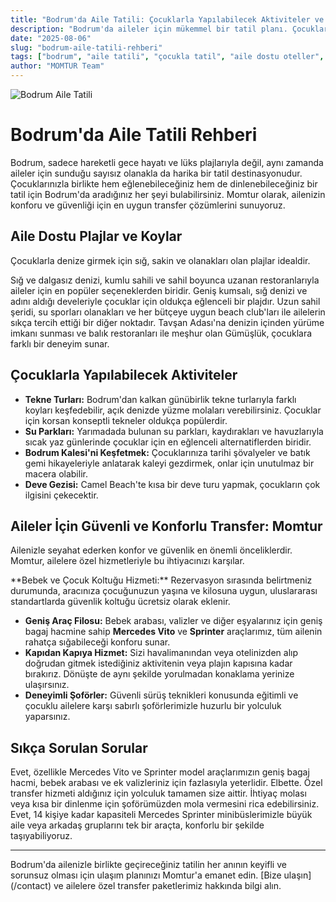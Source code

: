```yaml
---
title: "Bodrum'da Aile Tatili: Çocuklarla Yapılabilecek Aktiviteler ve Aile Dostu Oteller"
description: "Bodrum'da aileler için mükemmel bir tatil planı. Çocuklarla yapılabilecek en iyi aktiviteler, aile dostu plajlar, oteller ve güvenli transfer seçenekleri."
date: "2025-08-06"
slug: "bodrum-aile-tatili-rehberi"
tags: ["bodrum", "aile tatili", "çocukla tatil", "aile dostu oteller", "bodrum aktiviteler", "momtur"]
author: "MOMTUR Team"
---
```



![Bodrum Aile Tatili](https://res.cloudinary.com/djzzikcey/image/upload/v1754000003/momtur_uploads/bodrum_family_holiday.jpg)

# Bodrum'da Aile Tatili Rehberi

Bodrum, sadece hareketli gece hayatı ve lüks plajlarıyla değil, aynı zamanda aileler için sunduğu sayısız olanakla da harika bir tatil destinasyonudur. Çocuklarınızla birlikte hem eğlenebileceğiniz hem de dinlenebileceğiniz bir tatil için Bodrum'da aradığınız her şeyi bulabilirsiniz. Momtur olarak, ailenizin konforu ve güvenliği için en uygun transfer çözümlerini sunuyoruz.

## Aile Dostu Plajlar ve Koylar

Çocuklarla denize girmek için sığ, sakin ve olanakları olan plajlar idealdir.

<CardGroup cols={2}>
  <Card title="Bitez Plajı" icon="umbrella-beach">
    Sığ ve dalgasız denizi, kumlu sahili ve sahil boyunca uzanan restoranlarıyla aileler için en popüler seçeneklerden biridir.
  </Card>
  <Card title="Camel Beach (Kargı Koyu)" icon="camel">
    Geniş kumsalı, sığ denizi ve adını aldığı develeriyle çocuklar için oldukça eğlenceli bir plajdır.
  </Card>
  <Card title="Ortakent Plajı" icon="umbrella-beach">
    Uzun sahil şeridi, su sporları olanakları ve her bütçeye uygun beach club'ları ile ailelerin sıkça tercih ettiği bir diğer noktadır.
  </Card>
  <Card title="Gümüşlük" icon="fish">
    Tavşan Adası'na denizin içinden yürüme imkanı sunması ve balık restoranları ile meşhur olan Gümüşlük, çocuklara farklı bir deneyim sunar.
  </Card>
</CardGroup>

## Çocuklarla Yapılabilecek Aktiviteler

- **Tekne Turları:** Bodrum'dan kalkan günübirlik tekne turlarıyla farklı koyları keşfedebilir, açık denizde yüzme molaları verebilirsiniz. Çocuklar için korsan konseptli tekneler oldukça popülerdir.
- **Su Parkları:** Yarımadada bulunan su parkları, kaydırakları ve havuzlarıyla sıcak yaz günlerinde çocuklar için en eğlenceli alternatiflerden biridir.
- **Bodrum Kalesi'ni Keşfetmek:** Çocuklarınıza tarihi şövalyeler ve batık gemi hikayeleriyle anlatarak kaleyi gezdirmek, onlar için unutulmaz bir macera olabilir.
- **Deve Gezisi:** Camel Beach'te kısa bir deve turu yapmak, çocukların çok ilgisini çekecektir.

## Aileler İçin Güvenli ve Konforlu Transfer: Momtur

Ailenizle seyahat ederken konfor ve güvenlik en önemli önceliklerdir. Momtur, ailelere özel hizmetleriyle bu ihtiyacınızı karşılar.

<Info>
**Bebek ve Çocuk Koltuğu Hizmeti:** Rezervasyon sırasında belirtmeniz durumunda, aracınıza çocuğunuzun yaşına ve kilosuna uygun, uluslararası standartlarda güvenlik koltuğu ücretsiz olarak eklenir.
</Info>

- **Geniş Araç Filosu:** Bebek arabası, valizler ve diğer eşyalarınız için geniş bagaj hacmine sahip **Mercedes Vito** ve **Sprinter** araçlarımız, tüm ailenin rahatça sığabileceği konforu sunar.
- **Kapıdan Kapıya Hizmet:** Sizi havalimanından veya otelinizden alıp doğrudan gitmek istediğiniz aktivitenin veya plajın kapısına kadar bırakırız. Dönüşte de aynı şekilde yorulmadan konaklama yerinize ulaşırsınız.
- **Deneyimli Şoförler:** Güvenli sürüş teknikleri konusunda eğitimli ve çocuklu ailelere karşı sabırlı şoförlerimizle huzurlu bir yolculuk yaparsınız.

## Sıkça Sorulan Sorular

<AccordionGroup>
  <Accordion title="Bebek arabasını transfer aracına sığdırabilir miyiz?">
    Evet, özellikle Mercedes Vito ve Sprinter model araçlarımızın geniş bagaj hacmi, bebek arabası ve ek valizleriniz için fazlasıyla yeterlidir.
  </Accordion>
  <Accordion title="Çocuklar için yolda mola verebilir miyiz?">
    Elbette. Özel transfer hizmeti aldığınız için yolculuk tamamen size aittir. İhtiyaç molası veya kısa bir dinlenme için şoförümüzden mola vermesini rica edebilirsiniz.
  </Accordion>
  <Accordion title="Birden fazla aile olarak seyahat ediyoruz. Hepimiz için tek bir araç ayarlayabilir misiniz?">
    Evet, 14 kişiye kadar kapasiteli Mercedes Sprinter minibüslerimizle büyük aile veya arkadaş gruplarını tek bir araçta, konforlu bir şekilde taşıyabiliyoruz.
  </Accordion>
</AccordionGroup>

---

<Note>
Bodrum'da ailenizle birlikte geçireceğiniz tatilin her anının keyifli ve sorunsuz olması için ulaşım planınızı Momtur'a emanet edin. [Bize ulaşın](/contact) ve ailelere özel transfer paketlerimiz hakkında bilgi alın.
</Note>